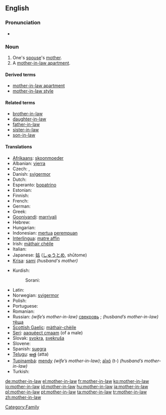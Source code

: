 ==English==

===Pronunciation===
* {{audio|en-us-mother-in-law.ogg|Audio (US)}}

===Noun===
{{wikipedia}}
{{en-noun|sg=[[mother]]-[[in-law]]|pl=mothers-in-law}}

# One's [[spouse]]'s [[mother]].
# A [[mother-in-law apartment]].

====Derived terms====
* [[mother-in-law apartment]]
* [[mother-in-law style]]

====Related terms====
* [[brother-in-law]]
* [[daughter-in-law]]
* [[father-in-law]]
* [[sister-in-law]]
* [[son-in-law]]

====Translations====
{{trans-top|spouse's mother}}
* [[Afrikaans]]: [[skoonmoeder]]
* Albanian: [[vjerra]] {{f}}
* Czech: {{t-|cs|tchýně|f}}, {{t-|cs|tchyně|f}}
* Danish: [[svigermor]]
* Dutch: {{t+|nl|schoonmoeder|f}}
* Esperanto: [[bopatrino]] {{f}}
* Estonian: {{t+|et|ämm}}
* Finnish: {{t+|fi|anoppi}}
* French: {{t+|fr|belle-mère|f}}
* German: {{t+|de|Schwiegermutter|f}}
* Greek: {{t+|el|πεθερά|f|sc=Grek}}
* [[Gooniyandi]]: [[marriyali]]
* Hebrew: {{t-|he|חמות|f|alt=חָמוֹת|tr=khamót|sc=Hebr}}
* Hungarian: {{t+|hu|anyós}}
* Indonesian: [[mertua]] [[perempuan]]
* [[Interlingua]]: [[matre affin]]
* Irish: [[máthair chéile]]
* Italian: {{t+|it|suocera|f}}
* Japanese: [[姑]] ([[しゅうとめ]], shūtome)
* [[Krisa]]: [[sami]] ''(husband's mother)''
{{trans-mid}}
*Kurdish:
*:Sorani: {{t|ku|خه‌سو|tr=xesu|sc=KUchar}}
* Latin: {{t-|la|socrus|f}}
* Norwegian: [[svigermor]] {{f}}
* Polish: {{t+|pl|teściowa|f}}
* Portuguese: {{t+|pt|sogra|f}}
* Romanian: {{t-|ro|soacră|f}}
* Russian: ''(wife’s mother-in-law)'' [[свекровь]] {{f}}; ''(husband’s mother-in-law)'' [[тёща]] {{f}}
* [[Scottish Gaelic]]: [[màthair-chèile]]
* [[Seri]]: [[aaquéect cmaam]] (of a male)
* Slovak: [[svokra]], [[svekruša]] {{f}}
* Slovene: {{t+|sl|tašča|f}}
* Spanish: [[suegra]] {{f}}
* [[Telugu]]: [[అత్త]] (atta)
* [[Tupinambá]]: [[mendy]] ''(wife’s mother-in-law)''; [[aîxó]] (t-) ''(husband’s mother-in-law)''
* Turkish: {{t+|tr|kaynana}}
{{trans-bottom}}

[[Category:Family]]

[[de:mother-in-law]]
[[el:mother-in-law]]
[[fr:mother-in-law]]
[[ko:mother-in-law]]
[[io:mother-in-law]]
[[id:mother-in-law]]
[[hu:mother-in-law]]
[[ja:mother-in-law]]
[[pl:mother-in-law]]
[[pt:mother-in-law]]
[[ta:mother-in-law]]
[[tr:mother-in-law]]
[[zh:mother-in-law]]